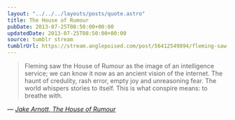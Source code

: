 ```yaml
---
layout: "../../../layouts/posts/quote.astro"
title: The House of Rumour
pubDate: 2013-07-25T08:50:00+00:00
updatedDate: 2013-07-25T08:50:00+00:00
source: tumblr stream
tumblrUrl: https://stream.anglepoised.com/post/56412549894/fleming-saw-the-house-of-rumour-as-the-image-of-an
---
```


> Fleming saw the House of Rumour as the image of an intelligence service; we can know it now as an ancient vision of the internet. The haunt of credulity, rash error, empty joy and unreasoning fear. The world whispers stories to itself. This is what conspire means: to breathe with.

— <cite>[Jake Arnott, _The House of Rumour_](https://www.goodreads.com/book/show/13608990-the-house-of-rumour)</cite>
